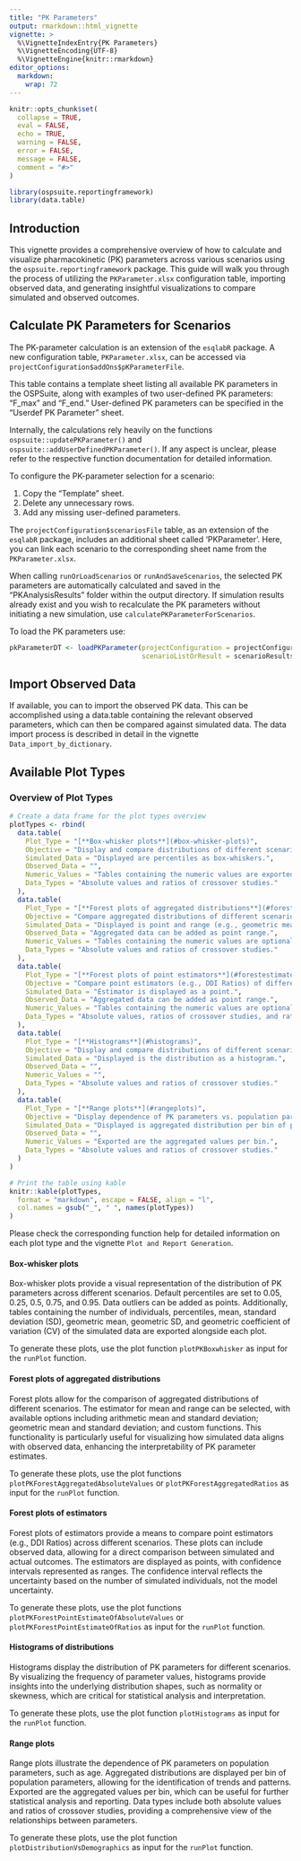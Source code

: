 ```yaml
---
title: "PK Parameters"
output: rmarkdown::html_vignette
vignette: >
  %\VignetteIndexEntry{PK Parameters}
  %\VignetteEncoding{UTF-8}
  %\VignetteEngine{knitr::rmarkdown}
editor_options: 
  markdown: 
    wrap: 72
---
```


```r
knitr::opts_chunk$set(
  collapse = TRUE,
  eval = FALSE,
  echo = TRUE,
  warning = FALSE,
  error = FALSE,
  message = FALSE,
  comment = "#>"
)
```

```r
library(ospsuite.reportingframework)
library(data.table)
```

## Introduction 

This vignette provides a comprehensive overview of how to calculate and visualize pharmacokinetic (PK) parameters across various scenarios using the `ospsuite.reportingframework` package. 
This guide will walk you through the process of utilizing the `PKParameter.xlsx` configuration table, importing observed data, and generating insightful visualizations to compare simulated and observed outcomes.

## Calculate PK Parameters for Scenarios

The PK-parameter calculation is an extension of the `esqlabR` package. A new configuration table, `PKParameter.xlsx`, can be accessed via `projectConfiguration$addOns$pKParameterFile`. 

This table contains a template sheet listing all available PK parameters in the OSPSuite, along with examples of two user-defined PK parameters: "F_max" and "F_end." User-defined PK parameters can be specified in the "Userdef PK Parameter" sheet.

Internally, the calculations rely heavily on the functions `ospsuite::updatePKParameter()` and `ospsuite::addUserDefinedPKParameter()`. If any aspect is unclear, please refer to the respective function documentation for detailed information.

To configure the PK-parameter selection for a scenario:

1. Copy the "Template" sheet.  
2. Delete any unnecessary rows.  
3. Add any missing user-defined parameters.  

The `projectConfiguration$scenariosFile` table, as an extension of the `esqlabR` package, includes an additional sheet called 'PKParameter'. Here, you can link each scenario to the corresponding sheet name from the `PKParameter.xlsx`.

When calling `runOrLoadScenarios` or `runAndSaveScenarios`, the selected PK parameters are automatically calculated and saved in the "PKAnalysisResults" folder within the output directory. If simulation results already exist and you wish to recalculate the PK parameters without initiating a new simulation, use `calculatePKParameterForScenarios`.

To load the PK parameters use:

```r
pkParameterDT <- loadPKParameter(projectConfiguration = projectConfiguration,
                                 scenarioListOrResult = scenarioResults)
```

## Import Observed Data

If available, you can to import the observed PK data. This can be accomplished using a data.table containing the relevant observed parameters, which can then be compared against simulated data. The data import process is described in detail in the vignette `Data_import_by_dictionary`. 

## Available Plot Types

### Overview of Plot Types

```r
# Create a data frame for the plot types overview
plotTypes <- rbind(
  data.table(
    Plot_Type = "[**Box-whisker plots**](#box-whisker-plots)",
    Objective = "Display and compare distributions of different scenarios.",
    Simulated_Data = "Displayed are percentiles as box-whiskers.",
    Observed_Data = "",
    Numeric_Values = "Tables containing the numeric values are exported additionally to each plot as CSV.",
    Data_Types = "Absolute values and ratios of crossover studies."
  ),
  data.table(
    Plot_Type = "[**Forest plots of aggregated distributions**](#forest-plots)",
    Objective = "Compare aggregated distributions of different scenarios. Compare observed data with simulated values.",
    Simulated_Data = "Displayed is point and range (e.g., geometric mean and geometric standard deviation).",
    Observed_Data = "Aggregated data can be added as point range.",
    Numeric_Values = "Tables containing the numeric values are optionally displayed.",
    Data_Types = "Absolute values and ratios of crossover studies."
  ),
  data.table(
    Plot_Type = "[**Forest plots of point estimators**](#forestestimator)",
    Objective = "Compare point estimators (e.g., DDI Ratios) of different scenarios. Compare observed data with simulated values.",
    Simulated_Data = "Estimator is displayed as a point.",
    Observed_Data = "Aggregated data can be added as point range.",
    Numeric_Values = "Tables containing the numeric values are optionally displayed.",
    Data_Types = "Absolute values, ratios of crossover studies, and ratios of scenarios if different studies."
  ),
  data.table(
    Plot_Type = "[**Histograms**](#histograms)",
    Objective = "Display and compare distributions of different scenarios.",
    Simulated_Data = "Displayed is the distribution as a histogram.",
    Observed_Data = "",
    Numeric_Values = "",
    Data_Types = "Absolute values and ratios of crossover studies."
  ),
  data.table(
    Plot_Type = "[**Range plots**](#rangeplots)",
    Objective = "Display dependence of PK parameters vs. population parameters (e.g., age).",
    Simulated_Data = "Displayed is aggregated distribution per bin of population parameter.",
    Observed_Data = "",
    Numeric_Values = "Exported are the aggregated values per bin.",
    Data_Types = "Absolute values and ratios of crossover studies."
  )
)

# Print the table using kable
knitr::kable(plotTypes,
  format = "markdown", escape = FALSE, align = "l",
  col.names = gsub("_", " ", names(plotTypes))
)
```

Please check the corresponding function help for detailed information on each plot type and the vignette `Plot and Report Generation`.

#### Box-whisker plots {#box-whisker-plots}

Box-whisker plots provide a visual representation of the distribution of PK parameters across different scenarios. Default percentiles are set to 0.05, 0.25, 0.5, 0.75, and 0.95. Data outliers can be added as points. Additionally, tables containing the number of individuals, percentiles, mean, standard deviation (SD), geometric mean, geometric SD, and geometric coefficient of variation (CV) of the simulated data are exported alongside each plot.

To generate these plots, use the plot function `plotPKBoxwhisker` as input for the `runPlot` function.

#### Forest plots of aggregated distributions {#forest-plots}

Forest plots allow for the comparison of aggregated distributions of different scenarios. The estimator for mean and range can be selected, with available options including arithmetic mean and standard deviation; geometric mean and standard deviation; and custom functions. This functionality is particularly useful for visualizing how simulated data aligns with observed data, enhancing the interpretability of PK parameter estimates.

To generate these plots, use the plot functions `plotPKForestAggregatedAbsoluteValues` or `plotPKForestAggregatedRatios` as input for the `runPlot` function.

#### Forest plots of estimators {#forestestimator}

Forest plots of estimators provide a means to compare point estimators (e.g., DDI Ratios) across different scenarios. These plots can include observed data, allowing for a direct comparison between simulated and actual outcomes. The estimators are displayed as points, with confidence intervals represented as ranges. The confidence interval reflects the uncertainty based on the number of simulated individuals, not the model uncertainty.

To generate these plots, use the plot functions `plotPKForestPointEstimateOfAbsoluteValues` or `plotPKForestPointEstimateOfRatios` as input for the `runPlot` function.

#### Histograms of distributions {#histograms}

Histograms display the distribution of PK parameters for different scenarios. By visualizing the frequency of parameter values, histograms provide insights into the underlying distribution shapes, such as normality or skewness, which are critical for statistical analysis and interpretation.

To generate these plots, use the plot function `plotHistograms` as input for the `runPlot` function.

#### Range plots {#rangeplots}

Range plots illustrate the dependence of PK parameters on population parameters, such as age. Aggregated distributions are displayed per bin of population parameters, allowing for the identification of trends and patterns. Exported are the aggregated values per bin, which can be useful for further statistical analysis and reporting. Data types include both absolute values and ratios of crossover studies, providing a comprehensive view of the relationships between parameters.

To generate these plots, use the plot function `plotDistributionVsDemographics` as input for the `runPlot` function.


